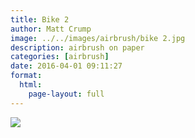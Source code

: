 ```yaml
---
title: Bike 2
author: Matt Crump
image: ../../images/airbrush/bike 2.jpg
description: airbrush on paper
categories: [airbrush]
date: 2016-04-01 09:11:27
format:
  html:
    page-layout: full
---
```


![](../../images/airbrush/bike 2.jpg)


